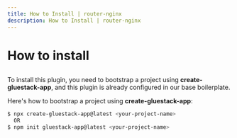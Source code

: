 ```yaml
---
title: How to Install | router-nginx
description: How to Install | router-nginx
---
```



<Meta title="Router Nginx Plugin Docs/How to Install" />

# How to install

##

To install this plugin, you need to bootstrap a project using **create-gluestack-app**, and this
plugin is already configured in our base boilerplate.

Here's how to bootstrap a project using **create-gluestack-app**:
```sh
$ npx create-gluestack-app@latest <your-project-name>
  OR
$ npm init gluestack-app@latest <your-project-name>
```
